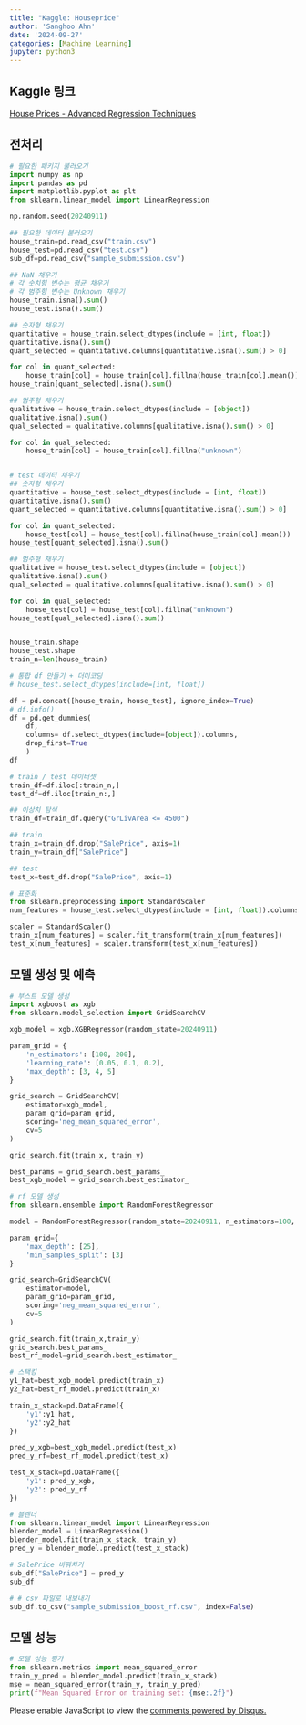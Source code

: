 ```yaml
---
title: "Kaggle: Houseprice"
author: 'Sanghoo Ahn'
date: '2024-09-27'
categories: [Machine Learning]
jupyter: python3
---
```

## Kaggle 링크
[House Prices - Advanced Regression Techniques](https://www.kaggle.com/competitions/house-prices-advanced-regression-techniques)

## 전처리

```python
# 필요한 패키지 불러오기
import numpy as np
import pandas as pd
import matplotlib.pyplot as plt
from sklearn.linear_model import LinearRegression

np.random.seed(20240911) 

## 필요한 데이터 불러오기
house_train=pd.read_csv("train.csv")
house_test=pd.read_csv("test.csv")
sub_df=pd.read_csv("sample_submission.csv")

## NaN 채우기
# 각 숫치형 변수는 평균 채우기
# 각 범주형 변수는 Unknown 채우기
house_train.isna().sum()
house_test.isna().sum()

## 숫자형 채우기
quantitative = house_train.select_dtypes(include = [int, float])
quantitative.isna().sum()
quant_selected = quantitative.columns[quantitative.isna().sum() > 0]

for col in quant_selected:
    house_train[col] = house_train[col].fillna(house_train[col].mean())
house_train[quant_selected].isna().sum()

## 범주형 채우기
qualitative = house_train.select_dtypes(include = [object])
qualitative.isna().sum()
qual_selected = qualitative.columns[qualitative.isna().sum() > 0]

for col in qual_selected:
    house_train[col] = house_train[col].fillna("unknown")


# test 데이터 채우기
## 숫자형 채우기
quantitative = house_test.select_dtypes(include = [int, float])
quantitative.isna().sum()
quant_selected = quantitative.columns[quantitative.isna().sum() > 0]

for col in quant_selected:
    house_test[col] = house_test[col].fillna(house_train[col].mean())
house_test[quant_selected].isna().sum()

## 범주형 채우기
qualitative = house_test.select_dtypes(include = [object])
qualitative.isna().sum()
qual_selected = qualitative.columns[qualitative.isna().sum() > 0]

for col in qual_selected:
    house_test[col] = house_test[col].fillna("unknown")
house_test[qual_selected].isna().sum()


house_train.shape
house_test.shape
train_n=len(house_train)

# 통합 df 만들기 + 더미코딩
# house_test.select_dtypes(include=[int, float])

df = pd.concat([house_train, house_test], ignore_index=True)
# df.info()
df = pd.get_dummies(
    df,
    columns= df.select_dtypes(include=[object]).columns,
    drop_first=True
    )
df

# train / test 데이터셋
train_df=df.iloc[:train_n,]
test_df=df.iloc[train_n:,]

## 이상치 탐색
train_df=train_df.query("GrLivArea <= 4500")

## train
train_x=train_df.drop("SalePrice", axis=1)
train_y=train_df["SalePrice"]

## test
test_x=test_df.drop("SalePrice", axis=1)

# 표준화
from sklearn.preprocessing import StandardScaler
num_features = house_test.select_dtypes(include = [int, float]).columns

scaler = StandardScaler()
train_x[num_features] = scaler.fit_transform(train_x[num_features])
test_x[num_features] = scaler.transform(test_x[num_features])
```
  
## 모델 생성 및 예측
```python
# 부스트 모델 생성
import xgboost as xgb
from sklearn.model_selection import GridSearchCV

xgb_model = xgb.XGBRegressor(random_state=20240911)

param_grid = {
    'n_estimators': [100, 200],
    'learning_rate': [0.05, 0.1, 0.2],
    'max_depth': [3, 4, 5]
}

grid_search = GridSearchCV(
    estimator=xgb_model,
    param_grid=param_grid,
    scoring='neg_mean_squared_error',
    cv=5
)

grid_search.fit(train_x, train_y)

best_params = grid_search.best_params_
best_xgb_model = grid_search.best_estimator_

# rf 모델 생성
from sklearn.ensemble import RandomForestRegressor

model = RandomForestRegressor(random_state=20240911, n_estimators=100, max_features=None)

param_grid={
    'max_depth': [25],
    'min_samples_split': [3]
}

grid_search=GridSearchCV(
    estimator=model,
    param_grid=param_grid,
    scoring='neg_mean_squared_error',
    cv=5
)

grid_search.fit(train_x,train_y)
grid_search.best_params_
best_rf_model=grid_search.best_estimator_

# 스택킹
y1_hat=best_xgb_model.predict(train_x)
y2_hat=best_rf_model.predict(train_x)

train_x_stack=pd.DataFrame({
    'y1':y1_hat,
    'y2':y2_hat
})

pred_y_xgb=best_xgb_model.predict(test_x)
pred_y_rf=best_rf_model.predict(test_x)

test_x_stack=pd.DataFrame({
    'y1': pred_y_xgb,
    'y2': pred_y_rf
})

# 블렌더
from sklearn.linear_model import LinearRegression
blender_model = LinearRegression()
blender_model.fit(train_x_stack, train_y)
pred_y = blender_model.predict(test_x_stack)

# SalePrice 바꿔치기
sub_df["SalePrice"] = pred_y
sub_df

# # csv 파일로 내보내기
sub_df.to_csv("sample_submission_boost_rf.csv", index=False)
```  

## 모델 성능
```python
# 모델 성능 평가
from sklearn.metrics import mean_squared_error
train_y_pred = blender_model.predict(train_x_stack)
mse = mean_squared_error(train_y, train_y_pred)
print(f"Mean Squared Error on training set: {mse:.2f}")
```  

  



<div id="disqus_thread"></div>
<script>
var disqus_config = function () {
    this.page.url = window.location.href;  // 현재 페이지 URL
    this.page.identifier = window.location.pathname; // 페이지 고유 식별자
};

(function() { // DON'T EDIT BELOW THIS LINE
    var d = document, s = d.createElement('script');
    s.src = 'https://sanghoohoo.disqus.com/embed.js';
    s.setAttribute('data-timestamp', +new Date());
    (d.head || d.body).appendChild(s);
})();
</script>
<noscript>Please enable JavaScript to view the <a href="https://disqus.com/?ref_noscript">comments powered by Disqus.</a></noscript>